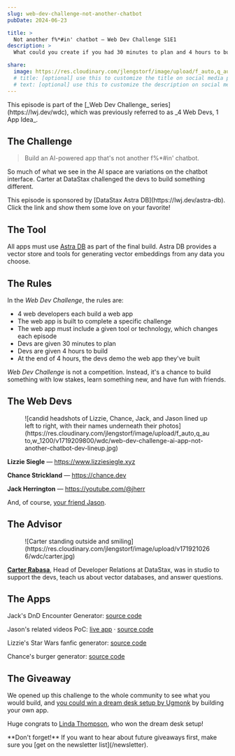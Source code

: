 ```yaml
---
slug: web-dev-challenge-not-another-chatbot
pubDate: 2024-06-23

title: >
  Not another f%*#in' chatbot — Web Dev Challenge S1E1
description: >
  What could you create if you had 30 minutes to plan and 4 hours to build? Lizzie Siegle, Chance Strickland, Jack Herrington, and Jason Lengstorf took on the Web Dev Challenge to find out.

share:
  image: https://res.cloudinary.com/jlengstorf/image/upload/f_auto,q_auto,w_1200/v1719209813/wdc/web-dev-challenge-ai-app-not-another-chatbot-v5.jpg
  # title: [optional] use this to customize the title on social media previews
  # text: [optional] use this to customize the description on social media previews
---
```



<YouTube id="8RCL5neas_M" />

<Aside>
	This episode is part of the [_Web Dev Challenge_ series](https://lwj.dev/wdc), which was previously referred to as _4 Web Devs, 1 App Idea_. 
</Aside>

## The Challenge

> Build an AI-powered app that's not another f%\*#in' chatbot.

So much of what we see in the AI space are variations on the chatbot interface. Carter at DataStax challenged the devs to build something different.

<Aside variant="heart">
	This episode is sponsored by [DataStax Astra DB](https://lwj.dev/astra-db). Click the link and show them some love on your favorite!
</Aside>

## The Tool

All apps must use [Astra DB](https://lwj.dev/astra-db) as part of the final build. Astra DB provides a vector store and tools for generating vector embeddings from any data you choose.

## The Rules

In the _Web Dev Challenge_, the rules are:

- 4 web developers each build a web app
- The web app is built to complete a specific challenge
- The web app must include a given tool or technology, which changes each episode
- Devs are given 30 minutes to plan
- Devs are given 4 hours to build
- At the end of 4 hours, the devs demo the web app they've built

_Web Dev Challenge_ is not a competition. Instead, it's a chance to build something with low stakes, learn something new, and have fun with friends.

## The Web Devs

<Figure>
	![candid headshots of Lizzie, Chance, Jack, and Jason lined up left to right, with their names underneath their photos](https://res.cloudinary.com/jlengstorf/image/upload/f_auto,q_auto,w_1200/v1719209800/wdc/web-dev-challenge-ai-app-not-another-chatbot-dev-lineup.jpg)
</Figure>

**Lizzie Siegle** — https://www.lizziesiegle.xyz

**Chance Strickland** — https://chance.dev

**Jack Herrington** — https://youtube.com/@jherr

And, of course, [your friend Jason](https://jason.energy/links).

## The Advisor

<Figure>
	![Carter standing outside and smiling](https://res.cloudinary.com/jlengstorf/image/upload/v1719210266/wdc/carter.jpg)
</Figure>

[**Carter Rabasa**](https://github.com/crtr0), Head of Developer Relations at DataStax, was in studio to support the devs, teach us about vector databases, and answer questions.

## The Apps

Jack's DnD Encounter Generator: [source code](https://github.com/jherr/astradb-dnd)

Jason's related videos PoC: [live app](https://not-another-chatbot.netlify.app/) · [source code](https://github.com/learnwithjason/wdc-not-another-chatbot)

Lizzie's Star Wars fanfic generator: [source code](https://github.com/elizabethsiegle/star-wars-fanfic-generator-streamlit-astra-cf)

Chance's burger generator: [source code](https://github.com/chaance/carters-burgers)

## The Giveaway

We opened up this challenge to the whole community to see what you would build, and [you could win a dream desk setup by Ugmonk](/blog/4d1a-not-another-chatbot-giveaway) by building your own app.

Huge congrats to [Linda Thompson](https://www.lindakat.com/), who won the dream desk setup!

<Aside>
	**Don't forget!** If you want to hear about future giveaways first, make sure you [get on the newsletter list](/newsletter).
</Aside>